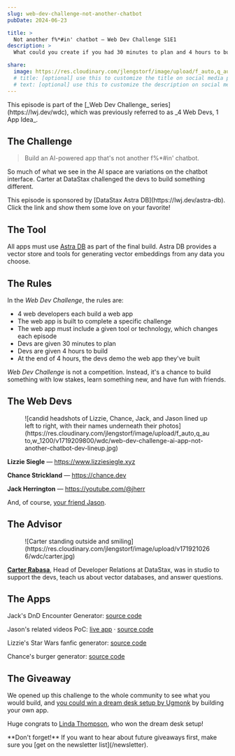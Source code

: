 ```yaml
---
slug: web-dev-challenge-not-another-chatbot
pubDate: 2024-06-23

title: >
  Not another f%*#in' chatbot — Web Dev Challenge S1E1
description: >
  What could you create if you had 30 minutes to plan and 4 hours to build? Lizzie Siegle, Chance Strickland, Jack Herrington, and Jason Lengstorf took on the Web Dev Challenge to find out.

share:
  image: https://res.cloudinary.com/jlengstorf/image/upload/f_auto,q_auto,w_1200/v1719209813/wdc/web-dev-challenge-ai-app-not-another-chatbot-v5.jpg
  # title: [optional] use this to customize the title on social media previews
  # text: [optional] use this to customize the description on social media previews
---
```



<YouTube id="8RCL5neas_M" />

<Aside>
	This episode is part of the [_Web Dev Challenge_ series](https://lwj.dev/wdc), which was previously referred to as _4 Web Devs, 1 App Idea_. 
</Aside>

## The Challenge

> Build an AI-powered app that's not another f%\*#in' chatbot.

So much of what we see in the AI space are variations on the chatbot interface. Carter at DataStax challenged the devs to build something different.

<Aside variant="heart">
	This episode is sponsored by [DataStax Astra DB](https://lwj.dev/astra-db). Click the link and show them some love on your favorite!
</Aside>

## The Tool

All apps must use [Astra DB](https://lwj.dev/astra-db) as part of the final build. Astra DB provides a vector store and tools for generating vector embeddings from any data you choose.

## The Rules

In the _Web Dev Challenge_, the rules are:

- 4 web developers each build a web app
- The web app is built to complete a specific challenge
- The web app must include a given tool or technology, which changes each episode
- Devs are given 30 minutes to plan
- Devs are given 4 hours to build
- At the end of 4 hours, the devs demo the web app they've built

_Web Dev Challenge_ is not a competition. Instead, it's a chance to build something with low stakes, learn something new, and have fun with friends.

## The Web Devs

<Figure>
	![candid headshots of Lizzie, Chance, Jack, and Jason lined up left to right, with their names underneath their photos](https://res.cloudinary.com/jlengstorf/image/upload/f_auto,q_auto,w_1200/v1719209800/wdc/web-dev-challenge-ai-app-not-another-chatbot-dev-lineup.jpg)
</Figure>

**Lizzie Siegle** — https://www.lizziesiegle.xyz

**Chance Strickland** — https://chance.dev

**Jack Herrington** — https://youtube.com/@jherr

And, of course, [your friend Jason](https://jason.energy/links).

## The Advisor

<Figure>
	![Carter standing outside and smiling](https://res.cloudinary.com/jlengstorf/image/upload/v1719210266/wdc/carter.jpg)
</Figure>

[**Carter Rabasa**](https://github.com/crtr0), Head of Developer Relations at DataStax, was in studio to support the devs, teach us about vector databases, and answer questions.

## The Apps

Jack's DnD Encounter Generator: [source code](https://github.com/jherr/astradb-dnd)

Jason's related videos PoC: [live app](https://not-another-chatbot.netlify.app/) · [source code](https://github.com/learnwithjason/wdc-not-another-chatbot)

Lizzie's Star Wars fanfic generator: [source code](https://github.com/elizabethsiegle/star-wars-fanfic-generator-streamlit-astra-cf)

Chance's burger generator: [source code](https://github.com/chaance/carters-burgers)

## The Giveaway

We opened up this challenge to the whole community to see what you would build, and [you could win a dream desk setup by Ugmonk](/blog/4d1a-not-another-chatbot-giveaway) by building your own app.

Huge congrats to [Linda Thompson](https://www.lindakat.com/), who won the dream desk setup!

<Aside>
	**Don't forget!** If you want to hear about future giveaways first, make sure you [get on the newsletter list](/newsletter).
</Aside>